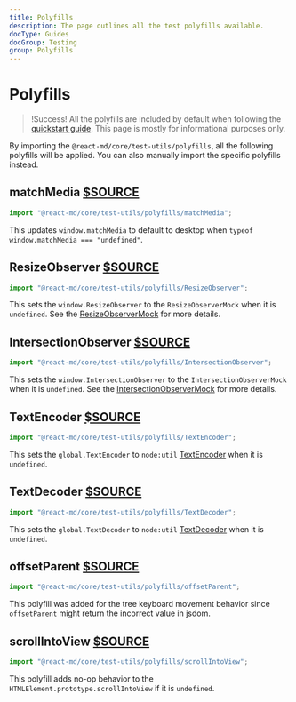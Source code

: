 ```yaml
---
title: Polyfills
description: The page outlines all the test polyfills available.
docType: Guides
docGroup: Testing
group: Polyfills
---
```


# Polyfills

> !Success! All the polyfills are included by default when following the
> [quickstart guide](./quickstart#setup-polyfills-and-test-matchers). This page
> is mostly for informational purposes only.

By importing the `@react-md/core/test-utils/polyfills`, all the following
polyfills will be applied. You can also manually import the specific polyfills
instead.

## matchMedia [$SOURCE](packages/core/src/test-utils/polyfills/matchMedia.ts)

```ts
import "@react-md/core/test-utils/polyfills/matchMedia";
```

This updates `window.matchMedia` to default to desktop when `typeof window.matchMedia === "undefined"`.

## ResizeObserver [$SOURCE](packages/core/src/test-utils/polyfills/ResizeObserver.ts)

```ts
import "@react-md/core/test-utils/polyfills/ResizeObserver";
```

This sets the `window.ResizeObserver` to the `ResizeObserverMock`
when it is `undefined`. See the
[ResizeObserverMock](./test-utils#resize-observer-mock) for more details.

## IntersectionObserver [$SOURCE](packages/core/src/test-utils/polyfills/IntersectionObserver.ts)

```ts
import "@react-md/core/test-utils/polyfills/IntersectionObserver";
```

This sets the `window.IntersectionObserver` to the `IntersectionObserverMock`
when it is `undefined`. See the
[IntersectionObserverMock](./test-utils#intersection-observer-mock) for more details.

## TextEncoder [$SOURCE](packages/core/src/test-utils/polyfills/TextEncoder.ts)

```ts
import "@react-md/core/test-utils/polyfills/TextEncoder";
```

This sets the `global.TextEncoder` to `node:util`
[TextEncoder](https://nodejs.org/docs/latest-v22.x/api/util.html#class-utiltextencoder)
when it is `undefined`.

## TextDecoder [$SOURCE](packages/core/src/test-utils/polyfills/TextDecoder.ts)

```ts
import "@react-md/core/test-utils/polyfills/TextDecoder";
```

This sets the `global.TextDecoder` to `node:util`
[TextDecoder](https://nodejs.org/docs/latest-v22.x/api/util.html#class-utiltextdecoder)
when it is `undefined`.

## offsetParent [$SOURCE](packages/core/src/test-utils/polyfills/offsetParent.ts)

```ts
import "@react-md/core/test-utils/polyfills/offsetParent";
```

This polyfill was added for the tree keyboard movement behavior since `offsetParent` might return the incorrect value in jsdom.

## scrollIntoView [$SOURCE](packages/core/src/test-utils/polyfills/scrollIntoView.ts)

```ts
import "@react-md/core/test-utils/polyfills/scrollIntoView";
```

This polyfill adds no-op behavior to the `HTMLElement.prototype.scrollIntoView` if it is `undefined`.
